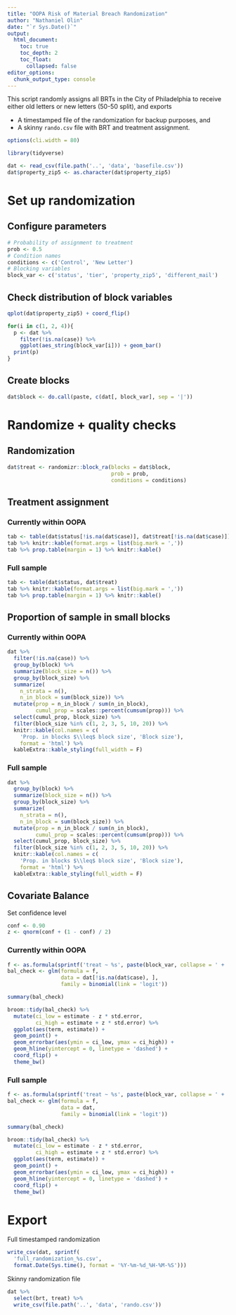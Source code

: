 ```yaml
---
title: "OOPA Risk of Material Breach Randomization"
author: "Nathaniel Olin"
date: "`r Sys.Date()`"
output: 
  html_document:
    toc: true
    toc_depth: 2
    toc_float:
      collapsed: false
editor_options: 
  chunk_output_type: console
---
```


This script randomly assigns all BRTs in the City of Philadelphia to receive either old letters or new letters (50-50 split), and exports

* A timestamped file of the randomization for backup purposes, and
* A skinny `rando.csv` file with BRT and treatment assignment.

```r
options(cli.width = 80)
```

```r
library(tidyverse)
```

```r
dat <- read_csv(file.path('..', 'data', 'basefile.csv'))
dat$property_zip5 <- as.character(dat$property_zip5)
```

# Set up randomization

## Configure parameters

```r
# Probability of assignment to treatment
prob <- 0.5
# Condition names
conditions <- c('Control', 'New Letter')
# Blocking variables
block_var <- c('status', 'tier', 'property_zip5', 'different_mail')
```

## Check distribution of block variables

```r
qplot(dat$property_zip5) + coord_flip()

for(i in c(1, 2, 4)){
  p <- dat %>%
    filter(!is.na(case)) %>%
    ggplot(aes_string(block_var[i])) + geom_bar()
  print(p)
}
```


## Create blocks

```r
dat$block <- do.call(paste, c(dat[, block_var], sep = '|'))
```

# Randomize + quality checks

## Randomization

```r
dat$treat <- randomizr::block_ra(blocks = dat$block, 
                                 prob = prob,
                                 conditions = conditions)
```

## Treatment assignment {.tabset}

### Currently within OOPA 

```r
tab <- table(dat$status[!is.na(dat$case)], dat$treat[!is.na(dat$case)])
tab %>% knitr::kable(format.args = list(big.mark = ','))
tab %>% prop.table(margin = 1) %>% knitr::kable()
```

### Full sample

```r
tab <- table(dat$status, dat$treat)
tab %>% knitr::kable(format.args = list(big.mark = ','))
tab %>% prop.table(margin = 1) %>% knitr::kable()
```

## Proportion of sample in small blocks {.tabset}

### Currently within OOPA

```r
dat %>%
  filter(!is.na(case)) %>%
  group_by(block) %>%
  summarize(block_size = n()) %>%
  group_by(block_size) %>%
  summarize(
    n_strata = n(),
    n_in_block = sum(block_size)) %>%
  mutate(prop = n_in_block / sum(n_in_block),
         cumul_prop = scales::percent(cumsum(prop))) %>%
  select(cumul_prop, block_size) %>%
  filter(block_size %in% c(1, 2, 3, 5, 10, 20)) %>%
  knitr::kable(col.names = c(
    'Prop. in blocks $\\leq$ block size', 'Block size'),
    format = 'html') %>%
  kableExtra::kable_styling(full_width = F)
```

### Full sample

```r
dat %>%
  group_by(block) %>%
  summarize(block_size = n()) %>%
  group_by(block_size) %>%
  summarize(
    n_strata = n(),
    n_in_block = sum(block_size)) %>%
  mutate(prop = n_in_block / sum(n_in_block),
         cumul_prop = scales::percent(cumsum(prop))) %>%
  select(cumul_prop, block_size) %>%
  filter(block_size %in% c(1, 2, 3, 5, 10, 20)) %>%
  knitr::kable(col.names = c(
    'Prop. in blocks $\\leq$ block size', 'Block size'),
    format = 'html') %>%
  kableExtra::kable_styling(full_width = F)
```

## Covariate Balance {.tabset}

Set confidence level

```r
conf <- 0.90
z <- qnorm(conf + (1 - conf) / 2)
```

### Currently within OOPA

```r
f <- as.formula(sprintf('treat ~ %s', paste(block_var, collapse = ' + ')))
bal_check <- glm(formula = f, 
                 data = dat[!is.na(dat$case), ], 
                 family = binomial(link = 'logit'))

summary(bal_check)

broom::tidy(bal_check) %>%
  mutate(ci_low = estimate - z * std.error,
         ci_high = estimate + z * std.error) %>%
  ggplot(aes(term, estimate)) + 
  geom_point() + 
  geom_errorbar(aes(ymin = ci_low, ymax = ci_high)) +
  geom_hline(yintercept = 0, linetype = 'dashed') +
  coord_flip() +
  theme_bw()
```

### Full sample 

```r
f <- as.formula(sprintf('treat ~ %s', paste(block_var, collapse = ' + ')))
bal_check <- glm(formula = f, 
                 data = dat, 
                 family = binomial(link = 'logit'))

summary(bal_check)

broom::tidy(bal_check) %>%
  mutate(ci_low = estimate - z * std.error,
         ci_high = estimate + z * std.error) %>%
  ggplot(aes(term, estimate)) + 
  geom_point() + 
  geom_errorbar(aes(ymin = ci_low, ymax = ci_high)) +
  geom_hline(yintercept = 0, linetype = 'dashed') +
  coord_flip() +
  theme_bw()
```


# Export

Full timestamped randomization

```r
write_csv(dat, sprintf(
  'full_randomization_%s.csv',
  format.Date(Sys.time(), format = '%Y-%m-%d_%H-%M-%S')))
```

Skinny randomization file

```r
dat %>%
  select(brt, treat) %>%
  write_csv(file.path('..', 'data', 'rando.csv'))
```


